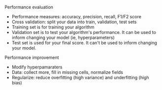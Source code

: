 
Performance evaluation

- Performance measures: accuracy, precision, recall, F1/F2 score
- Cross validation: split your data into train, validation, test sets
- Training set is for training your algorithm
- Validation set is to test your algorithm's performance. It can be used to inform changing your model (ie, hyperparameters)
- Test set is used for your final score. It can't be used to inform changing your model.

Performance improvement

- Modify hyperpamaraters
- Data: collect more, fill in missing cells, normalize fields
- Regularize: reduce overfitting (high variance) and underfitting (high bias)